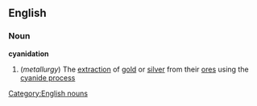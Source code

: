 ==English==
===Noun===
'''cyanidation'''
#(''metallurgy'') The [[extraction]] of [[gold]] or [[silver]] from their [[ore]]s using the [[cyanide process]]
[[Category:English nouns]]